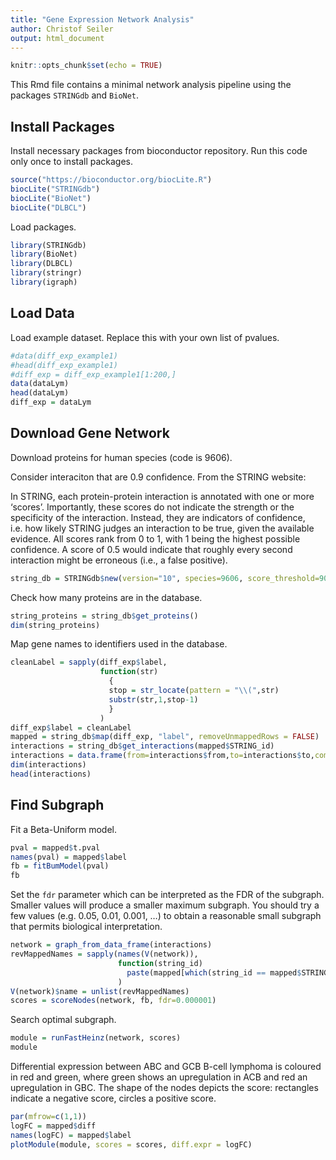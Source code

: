 ```yaml
---
title: "Gene Expression Network Analysis"
author: Christof Seiler
output: html_document
---
```


```r
knitr::opts_chunk$set(echo = TRUE)
```

This Rmd file contains a minimal network analysis pipeline using the packages ``STRINGdb`` and ``BioNet``.

## Install Packages

Install necessary packages from bioconductor repository. Run this code only once to install packages.

```r
source("https://bioconductor.org/biocLite.R")
biocLite("STRINGdb")
biocLite("BioNet")
biocLite("DLBCL")
```

Load packages.

```r
library(STRINGdb)
library(BioNet)
library(DLBCL)
library(stringr)
library(igraph)
```

## Load Data

Load example dataset. Replace this with your own list of pvalues.

```r
#data(diff_exp_example1)
#head(diff_exp_example1)
#diff_exp = diff_exp_example1[1:200,]
data(dataLym)
head(dataLym)
diff_exp = dataLym
```

## Download Gene Network

Download proteins for human species (code is 9606).

Consider interaciton that are 0.9 confidence. From the STRING website: 

In STRING, each protein-protein interaction is annotated with one or more 'scores'. Importantly, these scores do not indicate the strength or the specificity of the interaction. Instead, they are indicators of confidence, i.e. how likely STRING judges an interaction to be true, given the available evidence. All scores rank from 0 to 1, with 1 being the highest possible confidence. A score of 0.5 would indicate that roughly every second interaction might be erroneous (i.e., a false positive).

```r
string_db = STRINGdb$new(version="10", species=9606, score_threshold=900, input_directory="")
```

Check how many proteins are in the database.

```r
string_proteins = string_db$get_proteins()
dim(string_proteins)
```

Map gene names to identifiers used in the database.

```r
cleanLabel = sapply(diff_exp$label,
                    function(str) 
                      {
                      stop = str_locate(pattern = "\\(",str)
                      substr(str,1,stop-1)
                      }
                    )
diff_exp$label = cleanLabel
mapped = string_db$map(diff_exp, "label", removeUnmappedRows = FALSE)
interactions = string_db$get_interactions(mapped$STRING_id)
interactions = data.frame(from=interactions$from,to=interactions$to,combined_score=interactions$combined_score)
dim(interactions)
head(interactions)
```

## Find Subgraph

Fit a Beta-Uniform model.

```r
pval = mapped$t.pval
names(pval) = mapped$label
fb = fitBumModel(pval)
fb
```

Set the ``fdr`` parameter which can be interpreted as the FDR of the subgraph. Smaller values will produce a smaller maximum subgraph. You should try a few values (e.g. 0.05, 0.01, 0.001, ...) to obtain a reasonable small subgraph that permits biological interpretation.

```r
network = graph_from_data_frame(interactions)
revMappedNames = sapply(names(V(network)),
                        function(string_id)
                          paste(mapped[which(string_id == mapped$STRING_id),]$label,collapse = "/")
                        )
V(network)$name = unlist(revMappedNames)
scores = scoreNodes(network, fb, fdr=0.000001)
```

Search optimal subgraph.

```r
module = runFastHeinz(network, scores)
module
```

Differential expression between ABC and GCB B-cell lymphoma is coloured in red and green, where green shows an upregulation in ACB and red an upregulation in GBC. The shape of the nodes depicts the score: rectangles indicate a negative score, circles a positive score.

```r
par(mfrow=c(1,1))
logFC = mapped$diff
names(logFC) = mapped$label
plotModule(module, scores = scores, diff.expr = logFC)
```
